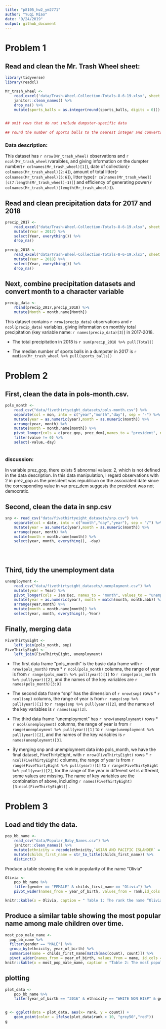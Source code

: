 ```yaml
---
title: "p8105_hw2_ym2771"
author: "Yuqi Miao"
date: "9/24/2019"
output: github_document
---
```


# Problem 1

## Read and clean the Mr. Trash Wheel sheet:
```r
library(tidyverse)
library(readxl)
```

```r
Mr_trash_wheel <- 
    read_excel('data/Trash-Wheel-Collection-Totals-8-6-19.xlsx', sheet = 1, range = "A2:N408") %>% 
    janitor::clean_names() %>%
    drop_na() %>% 
    mutate(sports_balls = as.integer(round(sports_balls, digits = 0)))

    
## omit rows that do not include dumpster-specific data     
  
## round the number of sports balls to the nearest integer and converts the result to an integer variable?    
```

### Data description:

This dataset has `r nrow(Mr_trash_wheel)` observations and `r ncol(Mr_trash_wheel)`varaibles, and giving information on the dumpter number(`r colnames(Mr_trash_wheel)[1]`), date of collection(`r colnames(Mr_trash_wheel)[2:4]`), amount of total litter(`r colnames(Mr_trash_wheel)[5:6]`), litter type(`r colnames(Mr_trash_wheel)[c(7:length(Mr_trash_wheel)-1)]`) and efficiency of generating power(`r colnames(Mr_trash_wheel)[length(Mr_trash_wheel)]`). 

## Read and clean precipitation data for 2017 and 2018

```r
precip_2017 <- 
    read_excel("data/Trash-Wheel-Collection-Totals-8-6-19.xlsx", sheet = 6, range = "A2:B14") %>% 
    mutate(Year = 2017) %>% 
    select(Year, everything()) %>% 
    drop_na()
    
precip_2018 <- 
    read_excel("data/Trash-Wheel-Collection-Totals-8-6-19.xlsx", sheet = 5, range = "A2:B14") %>% 
    mutate(Year = 2018) %>% 
    select(Year, everything()) %>% 
    drop_na()
```

## Next, combine precipitation datasets and convert month to a character variable

```r
precip_data <- 
    rbind(precip_2017,precip_2018) %>% 
    mutate(Month = month.name[Month])
```

This dataset contains `r nrow(precip_data)` observations and `r ncol(precip_data)` variables, giving information on monthly total precipitation (key variable name: `r names(precip_data)[3]`) in 2017-2018.

* The total precipitation in 2018 is `r sum(precip_2018 %>% pull(Total))`

* The median number of sports balls in a dumpster in 2017 is `r median(Mr_trash_wheel %>% pull(sports_balls))`


# Problem 2

## First, clean the data in pols-month.csv.

```r
pols_month <- 
    read_csv("data/fivethirtyeight_datasets/pols-month.csv") %>% 
    separate(col = mon, into = c("year","month","day"), sep = "-") %>%
    mutate(year = as.numeric(year),month = as.numeric(month)) %>% 
    arrange(year, month) %>% 
    mutate(month = month.name[month]) %>%
    pivot_longer(cols = c(prez_gop, prez_dem),names_to = "president", names_prefix = "prez_",values_to = "value") %>% 
    filter(value != 0) %>% 
    select(-value,-day)



```
### discussion:

In variable prez_gop, there exists 5 abnormal values: 2, which is not defined in the data description. In this data manipulation, I regard observations with 2 in prez_gop as the president was republican on the associated date since the corresponding value in var prez_dem suggests the president was not democratic.

## Second, clean the data in snp.csv
```r
snp <- read_csv("data/fivethirtyeight_datasets/snp.csv") %>%
    separate(col = date, into = c("month","day","year"), sep = "/") %>%
    mutate(year = as.numeric(year),month = as.numeric(month)) %>% 
    arrange(year, month) %>% 
    mutate(month = month.name[month]) %>%
    select(year, month, everything(), -day)


    
```


## Third, tidy the unemployment data

```r
unemployment <- 
    read_csv("data/fivethirtyeight_datasets/unemployment.csv") %>%
    mutate(year = Year) %>%
    pivot_longer(cols = Jan:Dec, names_to = "month", values_to = "unemployment_rate") %>%
    mutate(year = as.numeric(year), month = match(month, month.abb)) %>% 
    arrange(year,month) %>% 
    mutate(month = month.name[month]) %>%
    select(year, month, everything(),-Year)

```

## Finally, merging data

```r
FiveThirtyEight <- 
    left_join(pols_month, snp)
FiveThirtyEight <- 
    left_join(FiveThirtyEight, unemployment) 

```

* The first data frame "pols_month" is the basic data frame with `r nrow(pols_month)` rows * `r ncol(pols_month)` columns, the range of year is from `r range(pols_month %>% pull(year))[1]` to `r range(pols_month %>% pull(year))[2]`, and the names of the key variables are `r names(pols_month)[3:9]`

* The second data frame "snp" has the dimension of `r nrow(snp)` rows * `r ncol(snp)` columns, the range of year is from `r range(snp %>% pull(year))[1]` to `r range(snp %>% pull(year))[2]`, and the names of the key variables is `r names(snp)[3]`.

* The third data frame "unemployment" has `r nrow(unemployment)` rows * `r ncol(unemployment)` columns, the range of year is from `r range(unemployment %>% pull(year))[1]` to `r range(unemployment %>% pull(year))[2]`, and the names of the key variables is `r names(unemployment)[3]`.

* By merging snp and unemployment data into pols_month, we have the final dataset, FiveThirtyEight, with `r nrow(FiveThirtyEight)` rows * `r ncol(FiveThirtyEight)` columns, the range of year is from `r range(FiveThirtyEight %>% pull(year))[1]` to `r range(FiveThirtyEight %>% pull(year))[2]`, for the range of the year in different set is different, some values are missing. The name of key variables are the combination of above, including `r names(FiveThirtyEight)[3:ncol(FiveThirtyEight)]` .





# Problem 3

## Load and tidy the data.
```r
pop_bb_name <- 
    read_csv("data/Popular_Baby_Names.csv") %>% 
    janitor::clean_names() %>% 
    mutate(ethnicity = recode(ethnicity,`ASIAN AND PACIFIC ISLANDER` = "ASIAN AND PACI", `BLACK NON HISPANIC` = "BLACK NON HISP", `WHITE NON HISPANIC` = "WHITE NON HISP")) %>%
    mutate(childs_first_name = str_to_title(childs_first_name)) %>% 
    distinct()
```


Produce a table showing the rank in popularity of the name “Olivia”
```r
Olivia <-
    pop_bb_name %>% 
    filter(gender == "FEMALE" & childs_first_name == "Olivia") %>%
    pivot_wider(names_from = year_of_birth, values_from = rank,id_cols = ethnicity)

knitr::kable(x = Olivia, caption = " Table 1: The rank the name “Olivia” as a female baby name over time" )    
```

## Produce a similar table showing the most popular name among male children over time.

```r
most_pop_male_name <- 
  pop_bb_name %>% 
  filter(gender == "MALE") %>%
  group_by(ethnicity, year_of_birth) %>%
  summarise(name = childs_first_name[match(max(count), count)]) %>%
  pivot_wider(names_from = year_of_birth, values_from = name, id_cols = ethnicity)
knitr::kable(x = most_pop_male_name, caption = "Table 2: The most popular male name of male baby name over time" )    
```


## plotting
```r
plot_data <- 
    pop_bb_name %>% 
    filter(year_of_birth == "2016" & ethnicity == "WHITE NON HISP" & gender == "MALE")
  

g <- ggplot(data = plot_data, aes(x= rank, y = count)) +
    geom_point(color = ifelse(plot_data$rank > 10, "grey50","red")) 
g
```







